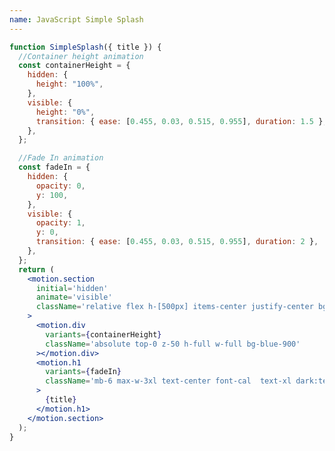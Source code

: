 ```yaml
---
name: JavaScript Simple Splash
---
```


```jsx
function SimpleSplash({ title }) {
  //Container height animation
  const containerHeight = {
    hidden: {
      height: "100%",
    },
    visible: {
      height: "0%",
      transition: { ease: [0.455, 0.03, 0.515, 0.955], duration: 1.5 },
    },
  };

  //Fade In animation
  const fadeIn = {
    hidden: {
      opacity: 0,
      y: 100,
    },
    visible: {
      opacity: 1,
      y: 0,
      transition: { ease: [0.455, 0.03, 0.515, 0.955], duration: 2 },
    },
  };
  return (
    <motion.section
      initial='hidden'
      animate='visible'
      className='relative flex h-[500px] items-center justify-center bg-gray-50 py-8 shadow-2xl dark:bg-gray-800'
    >
      <motion.div
        variants={containerHeight}
        className='absolute top-0 z-50 h-full w-full bg-blue-900'
      ></motion.div>
      <motion.h1
        variants={fadeIn}
        className='mb-6 max-w-3xl text-center font-cal  text-xl dark:text-white lg:text-2xl lg:leading-tight'
      >
        {title}
      </motion.h1>
    </motion.section>
  );
}
```
